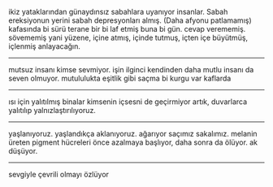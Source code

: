 ikiz yataklarından günaydınsız sabahlara uyanıyor insanlar.
Sabah ereksiyonun yerini sabah depresyonları almış. (Daha afyonu patlamamış) kafasında bi sürü terane
bir bi laf etmiş buna bi gün. cevap verememiş. sövememiş yani yüzene, içine atmış, içinde tutmuş, içten içe büyütmüş, içlenmiş anlayacağın.

---

mutsuz insanı kimse sevmiyor. işin ilginci kendinden daha mutlu insanı da seven olmuyor.
mutululukta eşitlik gibi saçma bi kurgu var kaflarda

---

ısı için yalıtılmış binalar kimsenin içsesni de geçirmiyor artık, duvarlarca yalıtılıp yalnızlaştırılıyoruz.

---

yaşlanıyoruz. yaşlandıkça aklanıyoruz. ağarıyor saçımız sakalımız.
melanin üreten pigment hücreleri önce azalmaya başlıyor, daha sonra da ölüyor. ak düşüyor.

---

sevgiyle çevrili olmayı özlüyor

